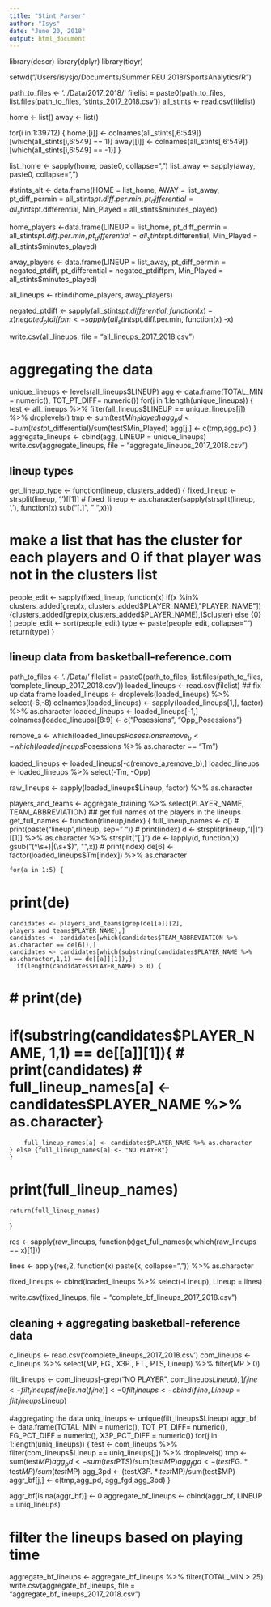 ```yaml
---
title: "Stint Parser"
author: "Isys"
date: "June 20, 2018"
output: html_document
---
```

library(descr)
library(dplyr)
library(tidyr)


setwd("/Users/isysjo/Documents/Summer REU 2018/SportsAnalytics/R")

path_to_files <- '../Data/2017_2018/'
filelist = paste0(path_to_files, list.files(path_to_files, 'stints_2017_2018.csv'))
all_stints <- read.csv(filelist)

home <- list()
away <- list()

for(i in 1:39712) {
home[[i]] <- colnames(all_stints[,6:549])[which(all_stints[i,6:549] == 1)]
away[[i]] <- colnames(all_stints[,6:549])[which(all_stints[i,6:549] == -1)]
}

list_home <- sapply(home, paste0, collapse=",")
list_away <- sapply(away, paste0, collapse=",")

#stints_alt <- data.frame(HOME = list_home, AWAY = list_away, pt_diff_permin = all_stints$pt.diff.per.min, pt_differential = all_stints$pt.differential, Min_Played = all_stints$minutes_played)

home_players <-data.frame(LINEUP = list_home, pt_diff_permin = all_stints$pt.diff.per.min, pt_differential = all_stints$pt.differential, Min_Played = all_stints$minutes_played)

away_players <- data.frame(LINEUP = list_away, pt_diff_permin = negated_ptdiff, pt_differential = negated_ptdiffpm, Min_Played = all_stints$minutes_played)

all_lineups <- rbind(home_players, away_players)

negated_ptdiff <- sapply(all_stints$pt.differential, function(x)  -x)
negated_ptdiffpm <- sapply(all_stints$pt.diff.per.min, function(x)  -x)

write.csv(all_lineups, file = "all_lineups_2017_2018.csv")



# aggregating the data
unique_lineups <- levels(all_lineups$LINEUP)
agg <- data.frame(TOTAL_MIN = numeric(), TOT_PT_DIFF= numeric())
for(j in 1:length(unique_lineups)) {
  test <- all_lineups %>% filter(all_lineups$LINEUP == unique_lineups[j]) %>% droplevels()
  tmp <- sum(test$Min_Played)
  agg_pd <- sum(test$pt_differential)/sum(test$Min_Played)
  agg[j,] <- c(tmp,agg_pd)
}
aggregate_lineups <- cbind(agg, LINEUP = unique_lineups)
write.csv(aggregate_lineups, file = "aggregate_lineups_2017_2018.csv")


## lineup types
get_lineup_type <- function(lineup, clusters_added) {
   fixed_lineup <- strsplit(lineup, ',')[[1]]
#   fixed_lineup <- as.character(sapply(strsplit(lineup, ','), function(x) sub("[.]", " ",x)))

# make a list that has the cluster for each players and 0 if that player was not in the clusters list
   people_edit <- sapply(fixed_lineup, 
      function(x) if(x %in% clusters_added[grep(x, clusters_added$PLAYER_NAME),"PLAYER_NAME"]) 
                      {clusters_added[grep(x,clusters_added$PLAYER_NAME),]$cluster} else {0} )
   people_edit <- sort(people_edit)
   type <- paste(people_edit, collapse="")
   return(type)
}

## lineup data from basketball-reference.com
path_to_files <- '../Data/'
filelist = paste0(path_to_files, list.files(path_to_files, 'complete_lineup_2017_2018.csv'))
loaded_lineups <- read.csv(filelist)
## fix up data frame
loaded_lineups <- droplevels(loaded_lineups) %>% select(-6,-8)
colnames(loaded_lineups) <- sapply(loaded_lineups[1,], factor) %>% as.character
loaded_lineups <- loaded_lineups[-1,]
colnames(loaded_lineups)[8:9] <- c("Posessions", "Opp_Posessions")

remove_a <- which(loaded_lineups$Posessions %>% as.character == "Poss")
remove_b <- which(loaded_lineups$Posessions %>% as.character == "Tm")

loaded_lineups <- loaded_lineups[-c(remove_a,remove_b),]
loaded_lineups <- loaded_lineups %>% select(-Tm, -Opp)


raw_lineups <- sapply(loaded_lineups$Lineup, factor) %>% as.character

players_and_teams <- aggregate_training %>% select(PLAYER_NAME, TEAM_ABBREVIATION)
## get full names of the players in the lineups
get_full_names <- function(rlineup,index) {
    full_lineup_names <- c()
#    print(paste("lineup",rlineup, sep=" "))
#    print(index)
    d <- strsplit(rlineup,"[|]")[[1]] %>% as.character %>% strsplit("[.]")
    de <- lapply(d, function(x) gsub("(^\\s+)|(\\s+$)", "",x))
#    print(index)
    de[6] <- factor(loaded_lineups$Tm[index]) %>% as.character
    
    for(a in 1:5) {
#    print(de)
    candidates <- players_and_teams[grep(de[[a]][2], players_and_teams$PLAYER_NAME),]
    candidates <- candidates[which(candidates$TEAM_ABBREVIATION %>% as.character == de[6]),]
    candidates <- candidates[which(substring(candidates$PLAYER_NAME %>% as.character,1,1) == de[[a]][1]),]
      if(length(candidates$PLAYER_NAME) > 0) {
#       # print(de)
#        if(substring(candidates$PLAYER_NAME, 1,1) == de[[a]][1]){
#       print(candidates)
#        full_lineup_names[a] <- candidates$PLAYER_NAME %>% as.character}
      
        full_lineup_names[a] <- candidates$PLAYER_NAME %>% as.character
    } else {full_lineup_names[a] <- "NO PLAYER"}
    }
#    print(full_lineup_names)
    return(full_lineup_names)
}

res <- sapply(raw_lineups, function(x)get_full_names(x,which(raw_lineups == x)[1]))

lines <- apply(res,2, function(x) paste(x, collapse=",")) %>% as.character

fixed_lineups <- cbind(loaded_lineups %>% select(-Lineup), Lineup = lines)

write.csv(fixed_lineups, file = "complete_bf_lineups_2017_2018.csv")

## cleaning + aggregating basketball-reference data

c_lineups <- read.csv('complete_lineups_2017_2018.csv')
com_lineups <- c_lineups %>% select(MP, FG., X3P., FT., PTS, Lineup) %>% filter(MP > 0)

filt_lineups <- com_lineups[-grep("NO PLAYER", com_lineups$Lineup),]
f_line <- filt_lineups %>% select(-Lineup)
f_line[is.na(f_line)] <- 0
filt_lineups <- cbind(f_line, Lineup = filt_lineups$Lineup)

#aggregating the data
uniq_lineups <- unique(filt_lineups$Lineup)
aggr_bf <- data.frame(TOTAL_MIN = numeric(), TOT_PT_DIFF= numeric(), FG_PCT_DIFF = numeric(), X3P_PCT_DIFF = numeric())
for(j in 1:length(uniq_lineups)) {
  test <- com_lineups %>% filter(com_lineups$Lineup == uniq_lineups[j]) %>% droplevels()
  tmp <- sum(test$MP)
  agg_pd <- sum(test$PTS)/sum(test$MP)
  agg_fgd <- (test$FG. * test$MP)/sum(test$MP)
  agg_3pd <- (test$X3P. * test$MP)/sum(test$MP)
  aggr_bf[j,] <- c(tmp,agg_pd, agg_fgd,agg_3pd)
}

aggr_bf[is.na(aggr_bf)] <- 0
aggregate_bf_lineups <- cbind(aggr_bf, LINEUP = uniq_lineups)

# filter the lineups based on playing time
aggregate_bf_lineups <- aggregate_bf_lineups %>% filter(TOTAL_MIN > 25)
write.csv(aggregate_bf_lineups, file = "aggregate_bf_lineups_2017_2018.csv")







